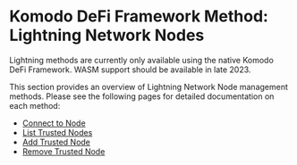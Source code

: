 
# Komodo DeFi Framework Method: Lightning Network Nodes

<Note>
  Lightning methods are currently only available using the native Komodo DeFi Framework. WASM support should be available in late 2023.
</Note>

This section provides an overview of Lightning Network Node management methods. Please see the following pages for detailed documentation on each method:

- [Connect to Node](./connect_to_node/)
- [List Trusted Nodes](./list_trusted_nodes/)
- [Add Trusted Node](./add_trusted_node/)
- [Remove Trusted Node](./remove_trusted_node/)
